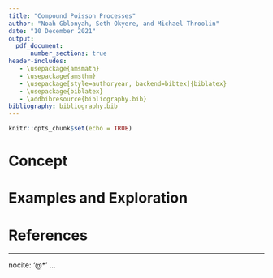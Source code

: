 ```yaml
---
title: "Compound Poisson Processes"
author: "Noah Gblonyah, Seth Okyere, and Michael Throolin"
date: "10 December 2021"
output: 
  pdf_document: 
      number_sections: true
header-includes:
   - \usepackage{amsmath}
   - \usepackage{amsthm}
   - \usepackage[style=authoryear, backend=bibtex]{biblatex}
   - \usepackage{biblatex}
   - \addbibresource{bibliography.bib}
bibliography: bibliography.bib
---
```

\newtheorem{theorem}{Theorem}[section]
\newtheorem{definition}{Definition}[section]
\newtheorem{example}{Example}[section]

```r
knitr::opts_chunk$set(echo = TRUE)
```

# Concept

\begin{definition}[Counting Processes]
A random process $\{N(t), t \in [0,\infty) \}$ is a counting process if,
\begin{enumerate}
\item $N(0) = 0$.
\item $N(t) \in \{0,1,2,3,4,...\}$ and is non-decreasing.
\end{enumerate}
\end{definition}

\begin{definition}[Poisson Processes]
A random process $N(t)$ is a poisson process with rate $\lambda$ if,
\begin{enumerate}
\item $N(t)$ has independent increments. That is the set $N(t_j+s_j)-N(t_j) ,~ j \in \{0,1,2,...,n\}$ is independent for each non-overlapping increment $(t_j, t_j+s_j]$.
\item For all $ t \geq 0$ and $h >0$ ,  $N(t+h) -N(t)  \sim POIS(\Lambda)$ where $\Lambda = \int_t^{t+h} \lambda (z) dz$.
\end{enumerate}
\end{definition}

\begin{definition}[Compound Poisson Process]
A compound poisson process S(t) is defined as follows:
\begin{enumerate}
\item For $t>0, S(t) = \sum_{i=1}^{N(t)} X_i$, where $N(t)$ is a poisson process with rate function $\lambda$,
\item All random variables $X_i$ and $\{N(t), t>0 \}$ are independent and identically distributed,
\item $N(t) =0 \implies S(0) = 0$.
\end{enumerate}
\end{definition}

# Examples and Exploration

# References

---
nocite: '@*'
...